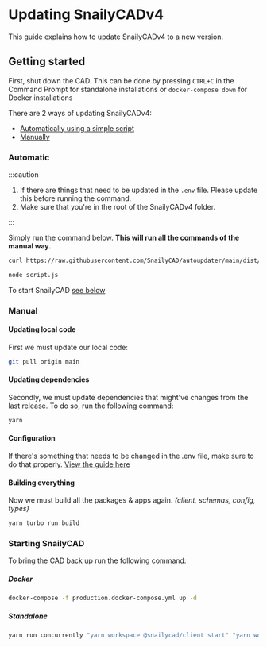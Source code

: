# Updating SnailyCADv4

This guide explains how to update SnailyCADv4 to a new version.

## Getting started

First, shut down the CAD.
This can be done by pressing `CTRL+C` in the Command Prompt for standalone installations or `docker-compose down` for Docker installations

There are 2 ways of updating SnailyCADv4:

- [Automatically using a simple script](#automatic)
- [Manually](#manual)

### Automatic

:::caution

1. If there are things that need to be updated in the `.env` file. Please update this before running
   the command.
2. Make sure that you're in the root of the SnailyCADv4 folder.

:::

Simply run the command below. **This will run all the commands of the manual way.**

```bash
curl https://raw.githubusercontent.com/SnailyCAD/autoupdater/main/dist/index.js > script.js

node script.js
```

To start SnailyCAD [see below](#starting-snailycad)

### Manual

#### Updating local code

First we must update our local code:

```bash
git pull origin main
```

#### Updating dependencies

Secondly, we must update dependencies that might've changes from the last release. To do so, run the following command:

```bash
yarn
```

#### Configuration

If there's something that needs to be changed in the .env file, make sure to do that properly. [View the guide here](/docs/guides/how-to-properly-update-env)

#### Building everything

Now we must build all the packages & apps again. _(client, schemas, config, types)_

```bash
yarn turbo run build
```

### Starting SnailyCAD

To bring the CAD back up run the following command:

##### Docker

```bash
docker-compose -f production.docker-compose.yml up -d
```

##### Standalone

```bash
yarn run concurrently "yarn workspace @snailycad/client start" "yarn workspace @snailycad/api generate && yarn workspace @snailycad/api start"
```
